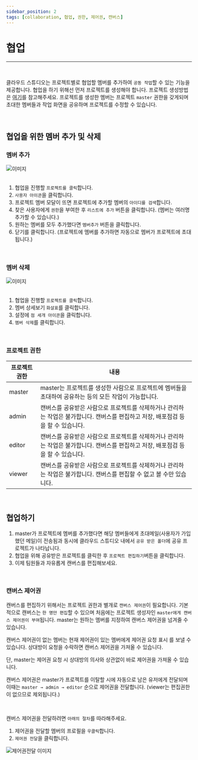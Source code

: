 ```yaml
---
sidebar_position: 2
tags: [collaboration, 협업, 권한, 제어권, 캔버스]
---
```




# 협업
<hr />
<br />

클라우드 스튜디오는 프로젝트별로 협업할 멤버를 추가하여 ```공동 작업```할 수 있는 기능을 제공합니다. 
협업을 하기 위해선 먼저 프로젝트를 생성해야 합니다. 프로젝트 생성방법은 [여기](/docs/start/create-project.mdx)를 참고해주세요.
프로젝트를 생성한 멤버는 프로젝트 ```master``` 권한을 갖게되며 초대한 멤버들과 작업 화면을 공유하며 프로젝트를 수정할 수 있습니다.

<br />

## 협업을 위한 멤버 추가 및 삭제

### 멤버 추가

<div className={styles.imgWrap}>
    <img src={ collaboration02 } alt="이미지" />
</div>

<br />

1. 협업을 진행할 ```프로젝트를 클릭```합니다.
2. ```사용자 아이콘```을 클릭합니다.
3. 프로젝트 멤버 모달이 뜨면 프로젝트에 추가할 멤버의 ```아이디를 검색```합니다.
4. 찾은 사용자에게 ```권한```을 부여한 후 ```리스트에 추가``` 버튼을 클릭합니다. (멤버는 여러명 추가할 수 있습니다.)
5. 원하는 멤버를 모두 추가했다면 ```멤버추가``` 버튼을 클릭합니다.
6. 닫기를 클릭합니다. (프로젝트에 멤버를 추가하면 자동으로 멤버가 프로젝트에 초대됩니다.)

<br />

### 멤버 삭제

<div className={styles.imgWrap}>
    <img src={ collaboration03 } alt="이미지" />
</div>

<br />

1. 협업을 진행할 ```프로젝트를 클릭```합니다.
2. 멤버 상세보기 ```화살표```를 클릭합니다.
3. 설정에 ```점 세개 아이콘```을 클릭합니다.
4. ```멤버 삭제```를 클릭합니다. 



<br />

### 프로젝트 권한

| 프로젝트 권한 | 내용           |
| ---------- | -------------- | 
| master | master는 프로젝트를 생성한 사람으로 프로젝트에 멤버들을 초대하여 공유하는 등의 모든 작업이 가능합니다.|       
| admin | 캔버스를 공유받은 사람으로 프로젝트를 삭제하거나 관리하는 작업은 불가합니다. 캔버스를 편집하고 저장, 배포점검 등을 할 수 있습니다.|
| editor | 캔버스를 공유받은 사람으로 프로젝트를 삭제하거나 관리하는 작업은 불가합니다. 캔버스를 편집하고 저장, 배포점검 등을 할 수 있습니다.|
| viewer | 캔버스를 공유받은 사람으로 프로젝트를 삭제하거나 관리하는 작업은 불가합니다. 캔버스를 편집할 수 없고 볼 수만 있습니다.|

<br />

## 협업하기

1. master가 프로젝트에 멤버를 추가했다면 해당 멤버들에게 초대메일(사용자가 가입했던 메일)이 전송됨과 동시에 클라우드 스튜디오 내에서 ```공유 받은 폴더```에 공유 프로젝트가 나타납니다.
2. 협업을 위해 공유받은 프로젝트를 클릭한 후 ```프로젝트 편집하기```버튼을 클릭합니다.
3. 이제 팀원들과 자유롭게 캔버스를 편집해보세요.

<br />

### 캔버스 제어권

캔버스를 편집하기 위해서는 프로젝트 권한과 별개로 ```캔버스 제어권```이 필요합니다.
기본적으로 캔버스는 ```한 명만 편집```할 수 있으며 처음에는 프로젝트 생성자인
```master에게 캔버스 제어권이 부여```됩니다. master는 원하는 멤버를 지정하여 캔버스 제어권을
넘겨줄 수 있습니다.

<p />

캔버스 제어권이 없는 멤버는 현재 제어권이 있는 멤버에게 <highlight color="#206FD6">제어권 요청 표시</highlight> 를 보낼 수 있습니다. 상대방이 요청을 수락하면 캔버스 제어권을 가져올 수 있습니다. 

<admonition>
  <p>
    단, master는 제어권 요청 시 상대방의 의사와 상관없이 바로 제어권을 가져올 수 있습니다. 
  </p>
</admonition>

<p />

캔버스 제어권은 master가 프로젝트를 이탈할 시에 자동으로 남은 유저에게 전달되며
이때는 ```master → admin → editor``` 순으로 제어권을 전달합니다. (viewer는 편집권한이 없으므로 제외됩니다.)

<br />

캔버스 제어권을 전달하려면 ```아래의 절차```를 따라해주세요.
1. 제어권을 전달할 멤버의 프로필을 ```우클릭```합니다.
2. ```제어권 전달```을 클릭합니다.

<div className={styles.imgWrap}>
    <img src={ collaboration01 } alt="제어권전달 이미지" />
</div>